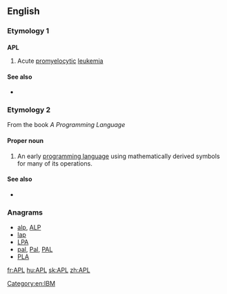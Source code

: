 {{slim-wikipedia|APL (disambiguation)}}
==English==

===Etymology 1===

===={{initialism}}====
'''APL'''

# Acute [[promyelocytic]] [[leukemia]]

====See also====
* {{pedia|Acute promyelocytic leukemia}}

===Etymology 2===
From the book ''A Programming Language''

====Proper noun====
{{en-proper noun}}

# {{computing}} An early [[programming language]] using mathematically derived symbols for many of its operations.

====See also====
* {{pedia}}

===Anagrams===
* [[alp#English|alp]], [[ALP#English|ALP]]
* [[lap#English|lap]]
* [[LPA#English|LPA]]
* [[pal#English|pal]], [[Pal#English|Pal]], [[PAL#English|PAL]]
* [[PLA#English|PLA]]

[[fr:APL]]
[[hu:APL]]
[[sk:APL]]
[[zh:APL]]
[[Category:en:IBM]]